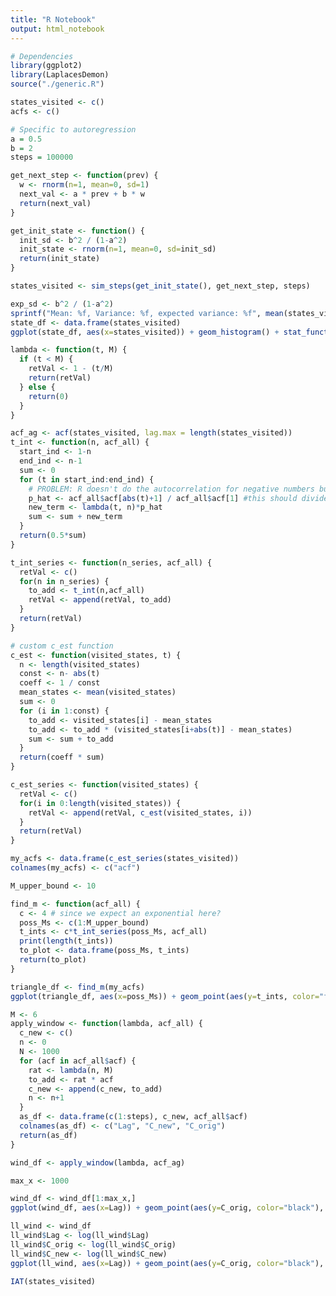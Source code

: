 ```yaml
---
title: "R Notebook"
output: html_notebook
---
```

```r
# Dependencies
library(ggplot2)
library(LaplacesDemon)
source("./generic.R")
```

```r
states_visited <- c()
acfs <- c()

```
```r
# Specific to autoregression 
a = 0.5
b = 2
steps = 100000

get_next_step <- function(prev) {
  w <- rnorm(n=1, mean=0, sd=1)
  next_val <- a * prev + b * w
  return(next_val)
}

get_init_state <- function() {
  init_sd <- b^2 / (1-a^2)
  init_state <- rnorm(n=1, mean=0, sd=init_sd)
  return(init_state)
}

states_visited <- sim_steps(get_init_state(), get_next_step, steps)
```
```r
exp_sd <- b^2 / (1-a^2)
sprintf("Mean: %f, Variance: %f, expected variance: %f", mean(states_visited), sd(states_visited)^2, exp_sd)
state_df <- data.frame(states_visited)
ggplot(state_df, aes(x=states_visited)) + geom_histogram() + stat_function(fun = dnorm,args = with(state_df, c(mean = 0, sd=exp_sd)))
```


```r
lambda <- function(t, M) {
  if (t < M) {
    retVal <- 1 - (t/M)
    return(retVal)
  } else {
    return(0)
  }
}
```

```r
acf_ag <- acf(states_visited, lag.max = length(states_visited))
t_int <- function(n, acf_all) {
  start_ind <- 1-n
  end_ind <- n-1
  sum <- 0
  for (t in start_ind:end_ind) {
    # PROBLEM: R doesn't do the autocorrelation for negative numbers but should be the same as positive?
    p_hat <- acf_all$acf[abs(t)+1] / acf_all$acf[1] #this should divide C(t) / C(0), check docsp
    new_term <- lambda(t, n)*p_hat
    sum <- sum + new_term
  }
  return(0.5*sum)
}

t_int_series <- function(n_series, acf_all) {
  retVal <- c()
  for(n in n_series) {
    to_add <- t_int(n,acf_all)
    retVal <- append(retVal, to_add)
  }
  return(retVal)
}

```
```r
# custom c_est function
c_est <- function(visited_states, t) {
  n <- length(visited_states)
  const <- n- abs(t)
  coeff <- 1 / const
  mean_states <- mean(visited_states)
  sum <- 0
  for (i in 1:const) {
    to_add <- visited_states[i] - mean_states
    to_add <- to_add * (visited_states[i+abs(t)] - mean_states)
    sum <- sum + to_add
  }
  return(coeff * sum)
}

c_est_series <- function(visited_states) {
  retVal <- c()
  for(i in 0:length(visited_states)) {
    retVal <- append(retVal, c_est(visited_states, i))
  }
  return(retVal)
}

my_acfs <- data.frame(c_est_series(states_visited))
colnames(my_acfs) <- c("acf")
```

```r
M_upper_bound <- 10

find_m <- function(acf_all) {
  c <- 4 # since we expect an exponential here?
  poss_Ms <- c(1:M_upper_bound)
  t_ints <- c*t_int_series(poss_Ms, acf_all)
  print(length(t_ints))
  to_plot <- data.frame(poss_Ms, t_ints)
  return(to_plot)
}
```
```r

triangle_df <- find_m(my_acfs)
ggplot(triangle_df, aes(x=poss_Ms)) + geom_point(aes(y=t_ints, color="forestgreen"), size=0.75) + geom_line(aes(y=t_ints,color="forestgreen")) + geom_line(aes(y=poss_Ms, color="blue")) + ggtitle("Comparing M to c*Tau_int with c=6") + scale_color_manual(name = "", labels = c("M", "c*tau_int(M)"),values = c("forestgreen", "blue"))
```
```r
M <- 6
apply_window <- function(lambda, acf_all) {
  c_new <- c()
  n <- 0
  N <- 1000
  for (acf in acf_all$acf) {
    rat <- lambda(n, M)
    to_add <- rat * acf
    c_new <- append(c_new, to_add)
    n <- n+1
  }
  as_df <- data.frame(c(1:steps), c_new, acf_all$acf)
  colnames(as_df) <- c("Lag", "C_new", "C_orig")
  return(as_df)
}

wind_df <- apply_window(lambda, acf_ag)
```
```r
max_x <- 1000

wind_df <- wind_df[1:max_x,]
ggplot(wind_df, aes(x=Lag)) + geom_point(aes(y=C_orig, color="black"), size=0.5) + geom_line(aes(y=C_orig, color="black")) + geom_point(aes(y=C_new, color="deeppink"), size=0.5) + geom_line(aes(y=C_new, color="deeppink")) +ggtitle("Triangle windowed C vs. Lag") + scale_color_manual(name = "", labels = c("Original", "New(Triangle)"),values = c("black", "deeppink")) + xlab("Lag") + ylab("C")

ll_wind <- wind_df
ll_wind$Lag <- log(ll_wind$Lag)
ll_wind$C_orig <- log(ll_wind$C_orig)
ll_wind$C_new <- log(ll_wind$C_new)
ggplot(ll_wind, aes(x=Lag)) + geom_point(aes(y=C_orig, color="black"), size=0.5) +  geom_line(aes(y=C_orig, color="black")) + geom_point(aes(y=C_new, color="deeppink"), size=0.5) + geom_line(aes(y=C_new, color="deeppink")) +ggtitle("Triangle windowed C vs. Lag(Log/Log)") + scale_color_manual(name = "", labels = c("Original", "New(Triangle)"),values = c("black", "deeppink")) + xlab("Log(Lag)") + ylab("Log(C)")
``` 
```r
IAT(states_visited)
```
